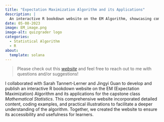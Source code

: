 ```yaml
---
title: "Expectation Maximization Algorithm and its Applications"
description: |
  An interactive R bookdown website on the EM Algorithm, showcasing comprehensive content, coding examples, and practical applications.
date: 05-08-2023
image: EM_image.png
image-alt: quizgrader logo
categories:
  - Statistical Algorithm
  - R
about:
  template: solana
---
```


> Please check out this [*website*](https://wx-zhu.github.io/EMalgorithm_bookdown/) and feel free to reach out to me with questions and/or suggestions!

I collaborated with Sarah Tannert-Lerner and Jingyi Guan to develop and publish an interactive R bookdown website on the EM (Expectation Maximization) Algorithm and its applications for the capstone class *Mathematical Statistics*. This comprehensive website incorporated detailed content, coding examples, and practical illustrations to facilitate a deeper understanding of the algorithm. Together, we created the website to ensure its accessibility and usefulness for learners.
